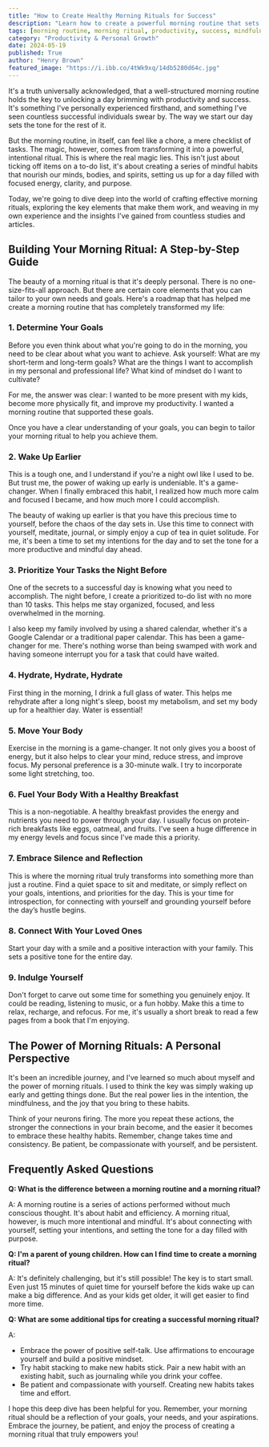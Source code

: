 ```yaml
---
title: "How to Create Healthy Morning Rituals for Success"
description: "Learn how to create a powerful morning routine that sets you up for a productive and fulfilling day. This guide provides a step-by-step approach to crafting a personalized morning ritual that aligns with your goals and boosts your well-being."
tags: [morning routine, morning ritual, productivity, success, mindfulness, self-care, habits, goals, personal development, well-being, time management, focus, energy]
category: "Productivity & Personal Growth"
date: 2024-05-19
published: True
author: "Henry Brown"
featured_image: "https://i.ibb.co/4tWk9xq/14db5280d64c.jpg"
---
```



It's a truth universally acknowledged, that a well-structured morning routine holds the key to unlocking a day brimming with productivity and success.  It's something I've personally experienced firsthand, and something I've seen countless successful individuals swear by.  The way we start our day sets the tone for the rest of it. 

But the morning routine, in itself, can feel like a chore, a mere checklist of tasks.  The magic, however, comes from transforming it into a  powerful,  intentional ritual. This is where the real magic lies.  This isn't just about ticking off items on a to-do list, it's about creating a  series of mindful habits that nourish our minds, bodies, and spirits, setting us up for a day filled with focused energy, clarity, and purpose. 

Today, we're going to dive deep into the world of crafting effective morning rituals, exploring the key elements that make them work, and weaving in my own experience and the insights I’ve gained from countless studies and articles.

## Building Your Morning Ritual: A Step-by-Step Guide

The beauty of a morning ritual is that it's deeply personal. There is no one-size-fits-all approach.  But there are certain core elements that you can tailor to your own needs and goals. Here's a roadmap that has helped me create a morning routine that has completely transformed my life:

### 1. Determine Your Goals

Before you even think about what you're going to do in the morning, you need to be clear about what you want to achieve.  Ask yourself: What are my short-term and long-term goals?  What are the things I want to accomplish in my personal and professional life?  What kind of mindset do I want to cultivate?  

For me, the answer was clear: I wanted to be more present with my kids, become more physically fit, and improve my productivity. I wanted a morning routine that supported these goals.  

Once you have a clear understanding of your goals, you can begin to tailor your morning ritual to help you achieve them. 

### 2. Wake Up Earlier

This is a tough one, and I understand if you're a night owl like I used to be.  But trust me, the power of waking up early is undeniable.  It's a game-changer.   When I finally embraced this habit, I realized how much more calm and focused I became, and how much more I could accomplish.

The beauty of waking up earlier is that you have this precious time to yourself, before the chaos of the day sets in.  Use this time to connect with yourself, meditate, journal, or simply enjoy a cup of tea in quiet solitude.  For me, it's been a time to set my intentions for the day and to set the tone for a more productive and mindful day ahead.

### 3. Prioritize Your Tasks the Night Before

One of the secrets to a successful day is knowing what you need to accomplish.  The night before, I create a prioritized to-do list with no more than 10 tasks.  This helps me stay organized, focused, and less overwhelmed in the morning.

I also keep my family involved by using a shared calendar, whether it's a Google Calendar or a traditional paper calendar.  This has been a game-changer for me.  There's nothing worse than being swamped with work and having someone interrupt you for a task that could have waited.

### 4. Hydrate, Hydrate, Hydrate

First thing in the morning, I drink a full glass of water. This helps me rehydrate after a long night's sleep, boost my metabolism, and set my body up for a healthier day.  Water is essential!

### 5. Move Your Body

Exercise in the morning is a game-changer. It not only gives you a boost of energy, but it also helps to clear your mind, reduce stress, and improve focus.  My personal preference is a 30-minute walk.  I try to incorporate some light stretching, too.

### 6.  Fuel Your Body With a Healthy Breakfast

This is a non-negotiable.  A healthy breakfast provides the energy and nutrients you need to power through your day.  I usually focus on protein-rich breakfasts like eggs, oatmeal, and fruits.  I've seen a huge difference in my energy levels and focus since I've made this a priority.

### 7.  Embrace Silence and Reflection

This is where the morning ritual truly transforms into something more than just a routine.  Find a quiet space to sit and meditate, or simply reflect on your goals, intentions, and priorities for the day. This is your time for introspection, for connecting with yourself and grounding yourself before the day’s hustle begins.

### 8.  Connect With Your Loved Ones

Start your day with a smile and a positive interaction with your family.  This sets a positive tone for the entire day. 

### 9.  Indulge Yourself

Don't forget to carve out some time for something you genuinely enjoy.  It could be reading, listening to music, or a fun hobby.  Make this a time to relax, recharge, and refocus.  For me, it's usually a short break to read a few pages from a book that I'm enjoying. 

## The Power of Morning Rituals: A Personal Perspective

It's been an incredible journey, and I've learned so much about myself and the power of morning rituals.   I used to think the key was simply waking up early and getting things done. But the real power lies in the intention, the mindfulness, and the joy that you bring to these habits.  

Think of your neurons firing. The more you repeat these actions, the stronger the connections in your brain become, and the easier it becomes to embrace these healthy habits.  Remember, change takes time and consistency.  Be patient, be compassionate with yourself, and be persistent.

## Frequently Asked Questions

**Q: What is the difference between a morning routine and a morning ritual?**

A: A morning routine is a series of actions performed without much conscious thought. It's about habit and efficiency. A morning ritual, however, is much more intentional and mindful. It's about connecting with yourself, setting your intentions, and setting the tone for a day filled with purpose.

**Q: I'm a parent of young children.  How can I find time to create a morning ritual?**

A:  It's definitely challenging, but it's still possible!  The key is to start small.  Even just 15 minutes of quiet time for yourself before the kids wake up can make a big difference.  And as your kids get older, it will get easier to find more time.

**Q: What are some additional tips for creating a successful morning ritual?**

A: 
* Embrace the power of positive self-talk.  Use affirmations to encourage yourself and build a positive mindset.
*  Try habit stacking to make new habits stick.  Pair a new habit with an existing habit, such as journaling while you drink your coffee.
*  Be patient and compassionate with yourself.  Creating new habits takes time and effort.

I hope this deep dive has been helpful for you. Remember, your morning ritual should be a reflection of your goals, your needs, and your aspirations. Embrace the journey, be patient, and enjoy the process of creating a morning ritual that truly empowers you!